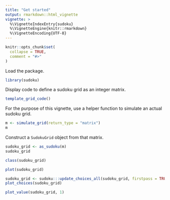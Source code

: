 ```yaml
---
title: "Get started"
output: rmarkdown::html_vignette
vignette: >
  %\VignetteIndexEntry{sudoku}
  %\VignetteEngine{knitr::rmarkdown}
  %\VignetteEncoding{UTF-8}
---
```


```r
knitr::opts_chunk$set(
  collapse = TRUE,
  comment = "#>"
)
```

Load the package.

```r
library(sudoku)
```

Display code to define a sudoku grid as an integer matrix.

```r
template_grid_code()
```

For the purpose of this vignette, use a helper function to simulate an actual sudoku grid.

```r
m <- simulate_grid(return_type = "matrix")
m
```

Construct a `SudokuGrid` object from that matrix.

```r
sudoku_grid <- as_sudoku(m)
sudoku_grid
```

```r
class(sudoku_grid)
```

```r
plot(sudoku_grid)
```

```r
sudoku_grid <- sudoku:::update_choices_all(sudoku_grid, firstpass = TRUE)
plot_choices(sudoku_grid)
```

```r
plot_value(sudoku_grid, 1)
```
